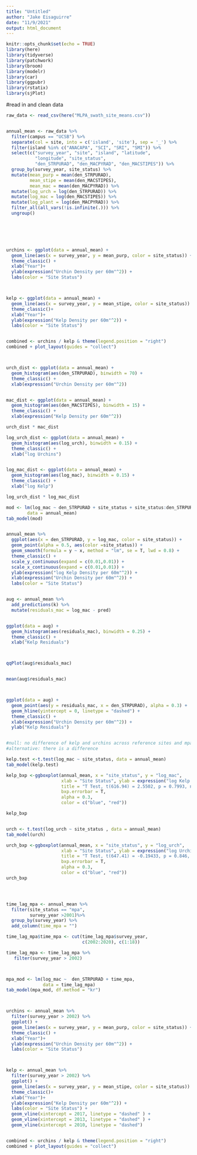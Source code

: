 ```yaml
---
title: "Untitled"
author: "Jake Eisaguirre"
date: "11/9/2021"
output: html_document
---
```


```r
knitr::opts_chunk$set(echo = TRUE)
library(here)
library(tidyverse)
library(patchwork)
library(broom)
library(modelr)
library(car)
library(ggpubr)
library(rstatix)
library(sjPlot)
```

\#read in and clean data

```r

raw_data <- read_csv(here("MLPA_swath_site_means.csv"))


annual_mean <- raw_data %>% 
  filter(campus == "UCSB") %>%
  separate(col = site, into = c('island', 'site'), sep = '_') %>% 
  filter(island %in% c("ANACAPA", "SCI", "SRI", "SMI")) %>% 
  select(c("survey_year", "site", "island", "latitude", 
           "longitude", "site_status",
           "den_STRPURAD", "den_MACPYRAD", "den_MACSTIPES")) %>% 
  group_by(survey_year, site_status) %>% 
  mutate(mean_purp = mean(den_STRPURAD),
         mean_stipe = mean(den_MACSTIPES),
         mean_mac = mean(den_MACPYRAD)) %>% 
  mutate(log_urch = log(den_STRPURAD)) %>% 
  mutate(log_mac = log(den_MACSTIPES)) %>%
  mutate(log_plant = log(den_MACPYRAD)) %>% 
  filter_all(all_vars(!is.infinite(.))) %>% 
  ungroup()




  

```

```r

urchins <- ggplot(data = annual_mean) +
  geom_line(aes(x = survey_year, y = mean_purp, color = site_status)) +
  theme_classic() +
  xlab("Year")+
  ylab(expression("Urchin Density per 60m"^2)) +
  labs(color = "Site Status")



kelp <- ggplot(data = annual_mean) +
  geom_line(aes(x = survey_year, y = mean_stipe, color = site_status)) +
  theme_classic()+
  xlab("Year")+
  ylab(expression("Kelp Density per 60m"^2)) +
  labs(color = "Site Status")


combined <- urchins / kelp & theme(legend.position = "right")
combined + plot_layout(guides = "collect")




```

```r

urch_dist <- ggplot(data = annual_mean) +
  geom_histogram(aes(den_STRPURAD), binwidth = 70) +
  theme_classic() +
  xlab(expression("Urchin Density per 60m"^2))


mac_dist <- ggplot(data = annual_mean) +
  geom_histogram(aes(den_MACSTIPES), binwidth = 15) +
  theme_classic() +
  xlab(expression("Kelp Density per 60m"^2))

urch_dist * mac_dist


```

```r
log_urch_dist <- ggplot(data = annual_mean) +
  geom_histogram(aes(log_urch), binwidth = 0.15) +
  theme_classic() +
  xlab("log Urchins")


log_mac_dist <- ggplot(data = annual_mean) +
  geom_histogram(aes(log_mac), binwidth = 0.15) +
  theme_classic() +
  xlab("log Kelp")

log_urch_dist * log_mac_dist

```

```r


mod <- lm(log_mac ~ den_STRPURAD + site_status + site_status:den_STRPURAD, 
        data = annual_mean)
tab_model(mod)


annual_mean %>% 
  ggplot(aes(x = den_STRPURAD, y = log_mac, color = site_status)) +
  geom_point(alpha = 0.5, aes(color =site_status)) +
  geom_smooth(formula = y ~ x, method = "lm", se = T, lwd = 0.8) +
  theme_classic() +
  scale_y_continuous(expand = c(0.01,0.01)) +
  scale_x_continuous(expand = c(0.01,0.01)) +
  ylab(expression("log Kelp Density per 60m"^2)) +
  xlab(expression("Urchin Density per 60m"^2)) +
  labs(color = "Site Status")



```

```r
aug <- annual_mean %>% 
  add_predictions(k) %>% 
  mutate(residuals_mac = log_mac - pred)


ggplot(data = aug) +
  geom_histogram(aes(residuals_mac), binwidth = 0.25) +
  theme_classic() +
  xlab("Kelp Residuals")



qqPlot(aug$residuals_mac) 


mean(aug$residuals_mac)



ggplot(data = aug) +
  geom_point(aes(y = residuals_mac, x = den_STRPURAD), alpha = 0.3) +
  geom_hline(yintercept = 0, linetype = "dashed") +
  theme_classic() +
  xlab(expression("Urchin Density per 60m"^2)) +
  ylab("Kelp Residuals")



```

```r
#null: no difference of kelp and urchins across reference sites and mpas
#alternative: there is a difference

kelp.test <-t.test(log_mac ~ site_status, data = annual_mean)
tab_model(kelp.test)

kelp_bxp <-ggboxplot(annual_mean, x = "site_status", y = "log_mac",
                     xlab = "Site Status", ylab = expression("log Kelp Density per 60m"^2), 
                     title = "T Test, t(616.94) = 2.5502, p = 0.7993, n = 658",
                     bxp.errorbar = T,
                     alpha = 0.3, 
                     color = c("blue", "red"))

kelp_bxp


urch <- t.test(log_urch ~ site_status , data = annual_mean)
tab_model(urch)

urch_bxp <-ggboxplot(annual_mean, x = "site_status", y = "log_urch",
                     xlab = "Site Status", ylab = expression("log Urchin Density per 60m"^2), 
                     title = "T Test, t(647.41) = -0.19433, p = 0.846, n = 658",
                     bxp.errorbar = T,
                     alpha = 0.3, 
                     color = c("blue", "red"))
urch_bxp





```

```r

time_lag_mpa <- annual_mean %>% 
  filter(site_status == "mpa",
         survey_year >2001)%>%
  group_by(survey_year) %>% 
  add_column(time_mpa = "")

time_lag_mpa$time_mpa <- cut(time_lag_mpa$survey_year, 
                             c(2002:2020), c(1:18))

time_lag_mpa <- time_lag_mpa %>% 
   filter(survey_year > 2002) 



mpa_mod <- lm(log_mac ~  den_STRPURAD + time_mpa, 
              data = time_lag_mpa)
tab_model(mpa_mod, df.method = "kr")




```

```r

urchins <- annual_mean %>% 
  filter(survey_year > 2002) %>% 
  ggplot() +
  geom_line(aes(x = survey_year, y = mean_purp, color = site_status)) +
  theme_classic() +
  xlab("Year")+
  ylab(expression("Urchin Density per 60m"^2)) +
  labs(color = "Site Status")



kelp <- annual_mean %>% 
  filter(survey_year > 2002) %>% 
  ggplot() +
  geom_line(aes(x = survey_year, y = mean_stipe, color = site_status)) +
  theme_classic()+
  xlab("Year")+
  ylab(expression("Kelp Density per 60m"^2)) +
  labs(color = "Site Status") +
  geom_vline(xintercept = 2017, linetype = "dashed" ) +
  geom_vline(xintercept = 2013, linetype = "dashed" ) +
  geom_vline(xintercept = 2010, linetype = "dashed")


combined <- urchins / kelp & theme(legend.position = "right")
combined + plot_layout(guides = "collect")




```

